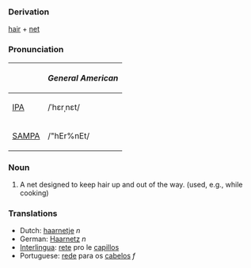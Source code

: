===Derivation===
[[hair]] + [[net]]

===Pronunciation===
{| border=1 cellpadding=5
! !! ''General American''
|-
| [[w:IPA|IPA]] || /ˈhɛrˌnɛt/
|-
| [[w:SAMPA|SAMPA]] || /"hEr%nEt/
|}

===Noun===
#A net designed to keep hair up and out of the way. (used, e.g., while cooking)

===Translations===
*Dutch: [[haarnetje]] ''n''
*German: [[Haarnetz]] ''n''
*[[Interlingua]]: [[rete]] pro le [[capillos]]
*Portuguese: [[rede]] para os [[cabelos]] ''f''